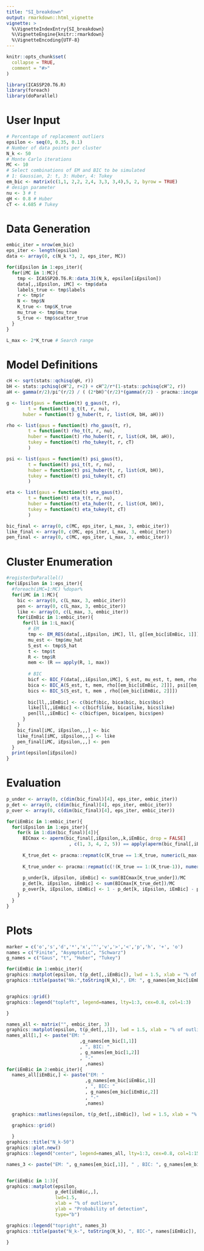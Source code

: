 ```yaml
---
title: "SI_breakdown"
output: rmarkdown::html_vignette
vignette: >
  %\VignetteIndexEntry{SI_breakdown}
  %\VignetteEngine{knitr::rmarkdown}
  %\VignetteEncoding{UTF-8}
---
```


```r
knitr::opts_chunk$set(
  collapse = TRUE,
  comment = "#>"
)
```

```r
library(ICASSP20.T6.R)
library(foreach)
library(doParallel)
```

# User Input

```r
# Percentage of replacement outliers
epsilon <- seq(0, 0.35, 0.1)
# Number of data points per cluster
N_k <- 50
# Monte Carlo iterations
MC <- 10
# Select combinations of EM and BIC to be simulated
# 1: Gaussian, 2: t, 3: Huber, 4: Tukey
em_bic <- matrix(c(1,1, 2,2, 2,4, 3,3, 3,4),5, 2, byrow = TRUE)
# design parameter
nu <- 3 # t
qH <- 0.8 # Huber
cT <- 4.685 # Tukey
```

# Data Generation

```r
embic_iter = nrow(em_bic)
eps_iter <- length(epsilon)
data <- array(0, c(N_k *3, 2, eps_iter, MC))

for(iEpsilon in 1:eps_iter){
  for(iMC in 1:MC){
    tmp <- ICASSP20.T6.R::data_31(N_k, epsilon[iEpsilon])
    data[,,iEpsilon, iMC] <- tmp$data
    labels_true <- tmp$labels
    r <- tmp$r
    N <- tmp$N
    K_true <- tmp$K_true
    mu_true <- tmp$mu_true
    S_true <- tmp$scatter_true
  }
}

L_max <- 2*K_true # Search range
```

# Model Definitions

```r
cH <- sqrt(stats::qchisq(qH, r))
bH <- stats::pchisq(cH^2, r+2) + cH^2/r*(1-stats::pchisq(cH^2, r))
aH <- gamma(r/2)/pi^(r/2) / ( (2*bH)^(r/2)*(gamma(r/2) - pracma::incgam(r/2, cH^2/(2*bH))) + (2*bH*cH^2*exp(-cH^2/(2*bH)))/(cH^2 - bH * r))

g <- list(gaus = function(t) g_gaus(t, r),
        t = function(t) g_t(t, r, nu),
      huber = function(t) g_huber(t, r, list(cH, bH, aH)))

rho <- list(gaus = function(t) rho_gaus(t, r),
        t = function(t) rho_t(t, r, nu),
        huber = function(t) rho_huber(t, r, list(cH, bH, aH)),
        tukey = function(t) rho_tukey(t, r, cT)
        )

psi <- list(gaus = function(t) psi_gaus(t),
        t = function(t) psi_t(t, r, nu),
        huber = function(t) psi_huber(t, r, list(cH, bH)),
        tukey = function(t) psi_tukey(t, cT)
        )

eta <- list(gaus = function(t) eta_gaus(t),
        t = function(t) eta_t(t, r, nu),
        huber = function(t) eta_huber(t, r, list(cH, bH)),
        tukey = function(t) eta_tukey(t, cT)
        )

bic_final <- array(0, c(MC, eps_iter, L_max, 3, embic_iter))
like_final <- array(0, c(MC, eps_iter, L_max, 3, embic_iter))
pen_final <- array(0, c(MC, eps_iter, L_max, 3, embic_iter))
```

# Cluster Enumeration

```r
#registerDoParallel()
for(iEpsilon in 1:eps_iter){
  #foreach(iMC=1:MC) %dopar% 
  for(iMC in 1:MC){
    bic <- array(0, c(L_max, 3, embic_iter))
    pen <- array(0, c(L_max, 3, embic_iter))
    like <- array(0, c(L_max, 3, embic_iter))
    for(iEmBic in 1:embic_iter){
      for(ll in 1:L_max){
        # EM
        tmp <- EM_RES(data[,,iEpsilon, iMC], ll, g[[em_bic[iEmBic, 1]]], psi[[em_bic[iEmBic, 1]]])
        mu_est <- tmp$mu_hat
        S_est <- tmp$S_hat
        t <- tmp$t
        R <- tmp$R
        mem <- (R == apply(R, 1, max))
        
        # BIC
        bicf <- BIC_F(data[,,iEpsilon,iMC], S_est, mu_est, t, mem, rho[[em_bic[iEmBic, 2]]], psi[[em_bic[iEmBic, 2]]], eta[[em_bic[iEmBic, 2]]])
        bica <- BIC_A(S_est, t, mem, rho[[em_bic[iEmBic, 2]]], psi[[em_bic[iEmBic, 2]]], eta[[em_bic[iEmBic, 2]]])
        bics <- BIC_S(S_est, t, mem , rho[[em_bic[iEmBic, 2]]])
        
        bic[ll,,iEmBic] <- c(bicf$bic, bica$bic, bics$bic)
        like[ll,,iEmBic] <- c(bicf$like, bica$like, bics$like)
        pen[ll,,iEmBic] <- c(bicf$pen, bica$pen, bics$pen)
      }
    }
    bic_final[iMC, iEpsilon,,,] <- bic
    like_final[iMC, iEpsilon,,,] <- like
    pen_final[iMC, iEpsilon,,,] <- pen
  }
  print(epsilon[iEpsilon])
}
```

# Evaluation
```r

p_under <- array(0, c(dim(bic_final)[4], eps_iter, embic_iter))
p_det <- array(0, c(dim(bic_final)[4], eps_iter, embic_iter))
p_over <- array(0, c(dim(bic_final)[4], eps_iter, embic_iter))

for(iEmBic in 1:embic_iter){
  for(iEpsilon in 1:eps_iter){
    for(k in 1:dim(bic_final)[4]){
      BICmax <- aperm(bic_final[,iEpsilon,,k,iEmBic, drop = FALSE]
                       , c(1, 3, 4, 2, 5)) == apply(aperm(bic_final[,iEpsilon,,k,iEmBic, drop = FALSE], c(1,3,4,2,5)), 1, max )
      
      K_true_det <- pracma::repmat(c(K_true == 1:K_true, numeric(L_max-K_true) ), MC, 1) == 1
      
      K_true_under <- pracma::repmat(c(!(K_true == 1:(K_true-1)), numeric(L_max-K_true+1) ), MC, 1) == 1
      
      p_under[k, iEpsilon, iEmBic] <- sum(BICmax[K_true_under])/MC
      p_det[k, iEpsilon, iEmBic] <- sum(BICmax[K_true_det])/MC
      p_over[k, iEpsilon, iEmBic] <- 1 - p_det[k, iEpsilon, iEmBic] - p_under[k, iEpsilon, iEmBic]
    }
  }
}
```



# Plots
```r
marker = c('o','s','d','*','x','^','v','>','<','p','h', '+', 'o')
names = c("Finite", "Asymptotic", "Schwarz")
g_names = c("Gaus", "t", "Huber", "Tukey")

for(iEmBic in 1:embic_iter){
graphics::matplot(epsilon, t(p_det[,,iEmBic]), lwd = 1.5, xlab = "% of outliers", ylab = "Probability of detection", pch=c("F", "A", "S"), type = 'b', col=1:3)
graphics::title(paste("Nk:",toString(N_k),", EM: ", g_names[em_bic[iEmBic,1]]," BIC: ", g_names[em_bic[iEmBic,2]]))


graphics::grid()
graphics::legend("topleft", legend=names, lty=1:3, cex=0.8, col=1:3)

}
```
```r
names_all <- matrix("", embic_iter, 3)
graphics::matplot(epsilon, t(p_det[,,1]), lwd = 1.5, xlab = "% of outliers", ylab = "Probability of detection", pch=c("F", "A", "S"), type = 'b', col=1:3)
names_all[1,] <- paste("EM: "
                           ,g_names[em_bic[1,1]]
                           , ", BIC: "
                           , g_names[em_bic[1,2]]
                           , "-"
                             ,names)  
for(iEmBic in 2:embic_iter){
  names_all[iEmBic,] <- paste("EM: "
                             ,g_names[em_bic[iEmBic,1]]
                             , ", BIC: "
                             , g_names[em_bic[iEmBic,2]]
                             , "-"
                             ,names)

  graphics::matlines(epsilon, t(p_det[,,iEmBic]), lwd = 1.5, xlab = "% of outliers", ylab = "Probability of detection", pch=c("F", "A", "S"), type = 'b', col=(1:3)*iEmBic)
  
  graphics::grid()

  }
graphics::title("N_k-50")
graphics::plot.new()
graphics::legend("center", legend=names_all, lty=1:3, cex=0.8, col=1:15)


```

```r
names_3 <- paste("EM: ", g_names[em_bic[,1]], " , BIC: ", g_names[em_bic[,2]])


for(iEmBic in 1:3){
graphics::matplot(epsilon,
                  p_det[iEmBic,,],
                  lwd=1.5,
                  xlab = "% of outliers",
                  ylab = "Probability of detection",
                  type="b")

graphics::legend("topright", names_3)
graphics::title(paste("N_k-", toString(N_k), ", BIC-", names[iEmBic]), lty=1:5, col=1:5)

}
```

